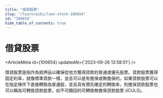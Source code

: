 ```yaml
---
title: "借貸股票"
slug: "/learn/wiki/loan-stock-100654"
id: "100654"
hide_table_of_contents: true
---
```



# 借貸股票

<ArticleMeta id={100654} updatedAt={'2023-09-26 13:58:51'} />
<div className='border-solid border-b border-t-0 my-4 border-[var(--ifm-color-gray-300)]' />

借貸股票是指作為抵押品以確保從他方獲得貸款的普通或優先股票。貸款股票獲得固定利率，就像標準貸款一樣，並且可以是有擔保或無擔保的。如果貸款股票可以在指定條件下直接轉換為普通股，並且具有預先確定的轉換率，則擔保貸款股票也可以稱為可轉換貸款股票，如不可贖回的可轉換無擔保貸款股票 (ICULS)。
